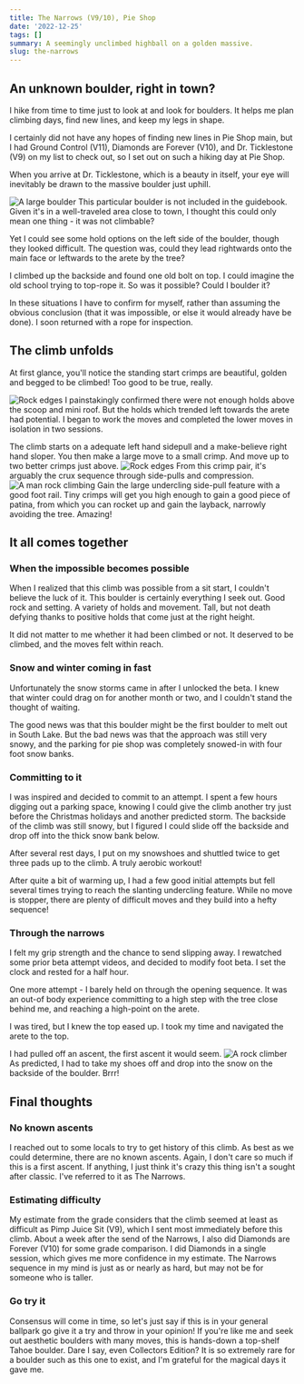 ```yaml
---
title: The Narrows (V9/10), Pie Shop
date: '2022-12-25'
tags: []
summary: A seemingly unclimbed highball on a golden massive.
slug: the-narrows
---
```



## An unknown boulder, right in town?
I hike from time to time just to look at and look for boulders. It helps me plan climbing days, find new lines, and keep my legs in shape.

I certainly did not have any hopes of finding new lines in Pie Shop main, but I had Ground Control (V11), Diamonds are Forever (V10), and Dr. Ticklestone (V9) on my list to check out, so I set out on such a hiking day at Pie Shop. 

When you arrive at Dr. Ticklestone, which is a beauty in itself, your eye will inevitably be drawn to the massive boulder just uphill. 

![A large boulder](/narrows_unpadded_2mb.jpg)
This particular boulder is not included in the guidebook. Given it's in a well-traveled area close to town, I thought this could only mean one thing - it was not climbable? 

Yet I could see some hold options on the left side of the boulder, though they looked difficult.  The question was, could they lead rightwards onto the main face or leftwards to the arete by the tree? 

I climbed up the backside and found one old bolt on top. I could imagine the old school trying to top-rope it.  So was it possible? Could I boulder it?

In these situations I have to confirm for myself, rather than assuming the obvious conclusion (that it was impossible, or else it would already have be done). I soon returned with a rope for inspection.  

## The climb unfolds

At first glance, you'll notice the standing start crimps are beautiful, golden and begged to be climbed! Too good to be true, really.

![Rock edges](/narrows_standing_holds_2mb.jpg)
I painstakingly confirmed there were not enough holds above the scoop and mini roof.  But the holds which trended left towards the arete had potential. I began to work the moves and completed the lower moves in isolation in two sessions.

The climb starts on a adequate left hand sidepull and a make-believe right hand sloper. You then make a large move to a small crimp. And move up to two better crimps just above. 
![Rock edges](/narrows_sit_2mb.jpg)
From this crimp pair, it's arguably the crux sequence through side-pulls and compression. 
![A man rock climbing](/narrows_mid_2mb.jpg)
Gain the large undercling side-pull feature with a good foot rail. Tiny crimps will get you high enough to gain a good piece of patina, from which you can rocket up and gain the layback, narrowly avoiding the tree. Amazing!

## It all comes together 
### When the impossible becomes possible
When I realized that this climb was possible from a sit start, I couldn't believe the luck of it.  This boulder is certainly everything I seek out.  Good rock and setting.  A variety of holds and movement.  Tall, but not death defying thanks to positive holds that come just at the right height.

It did not matter to me whether it had been climbed or not. It deserved to be climbed, and the moves felt within reach. 
### Snow and winter coming in fast
Unfortunately the snow storms came in after I unlocked the beta. I knew that winter could drag on for another month or two, and I couldn't stand the thought of waiting.  

The good news was that this boulder might be the first boulder to melt out in South Lake. But the bad news was that the approach was still very snowy, and the parking for pie shop was completely snowed-in with four foot snow banks.  
### Committing to it
I was inspired and decided to commit to an attempt. I spent a few hours digging out a parking space, knowing I could give the climb another try just before the Christmas holidays and another predicted storm.  The backside of the climb was still snowy, but I figured I could slide off the backside and drop off into the thick snow bank below. 

After several rest days, I put on my snowshoes and shuttled twice to get three pads up to the climb. A truly aerobic workout!

After quite a bit of warming up, I had a few good initial attempts but fell several times trying to reach the slanting undercling feature. While no move is stopper, there are plenty of difficult moves and they build into a hefty sequence!
### Through the narrows

I felt my grip strength and the chance to send slipping away.  I rewatched some prior beta attempt videos, and decided to modify foot beta.  I set the clock and rested for a half hour. 

One more attempt -  I barely held on through the opening sequence. It was an out-of body experience committing to a high step with the tree close behind me, and reaching a high-point on the arete. 

I was tired, but I knew the top eased up.  I took my time and navigated the arete to the top. 

I had pulled off an ascent, the first ascent it would seem. 
![A rock climber](/narrows_low_2mb.jpg)
As predicted, I had to take my shoes off and drop into the snow on the backside of the boulder.  Brrr!


## Final thoughts
### No known ascents
I reached out to some locals to try to get history of this climb.  As best as we could determine, there are no known ascents. Again, I don't care so much if this is a first ascent.  If anything, I just think it's crazy this thing isn't a sought after classic. I've referred to it as The Narrows. 

### Estimating difficulty
My estimate from the grade considers that the climb seemed at least as difficult as Pimp Juice Sit (V9), which I sent most immediately before this climb. About a week after the send of the Narrows, I also did Diamonds are Forever (V10) for some grade comparison.  I did Diamonds in a single session, which gives me more confidence in my estimate. The Narrows sequence in my mind is just as or nearly as hard, but may not be for someone who is taller.

### Go try it

Consensus will come in time, so let's just say if this is in your general ballpark go give it a try and throw in your opinion!  If you're like me and seek out aesthetic boulders with many moves, this is hands-down a top-shelf Tahoe boulder.  Dare I say, even Collectors Edition? It is so extremely rare for a boulder such as this one to exist, and I'm grateful for the magical days it gave me.    

